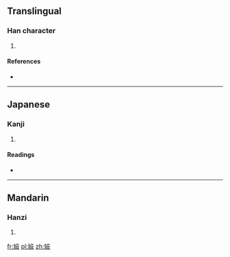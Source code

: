 ==Translingual==

===Han character===
{{Han char|rn=38|rad=女|as=13|sn=16|four=4848<sub>6</sub>|canj=女人一人 (VOMO)}}

# {{defn|Han|sort=女13}}

====References====
* {{Han ref|kx=0272.010|dkj=06764|dj=0540.030|hdz=21084.130|uh=5B10|ud=23312|bh=E957|bd=59735}}

----

==Japanese==

===Kanji===
{{ja-kanji|grade=|rs=女13}}

# {{defn|Japanese|sort=女13}}

====Readings====
* {{ja-readings|on=[[せん]] (sen), [[げん]] (gen), [[ぎん]] (gin), [[ごん]] (gon)|kun=[[すばやい]] (subayai), [[つつしむさま]] (tsutsushimusama)}}

----

==Mandarin==

===Hanzi===
{{cmn-hanzi|pin=[[xiān]] ([[xian1]])|wg=hsien<sup>1</sup>}}

# {{defn|Mandarin|sort=女13}}

[[fr:嬐]]
[[pl:嬐]]
[[zh:嬐]]